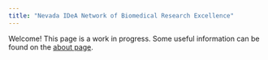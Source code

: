 ```yaml
---
title: "Nevada IDeA Network of Biomedical Research Excellence"
---
```


Welcome! This page is a work in progress. Some useful information can be found on the [about page](about.html). 
